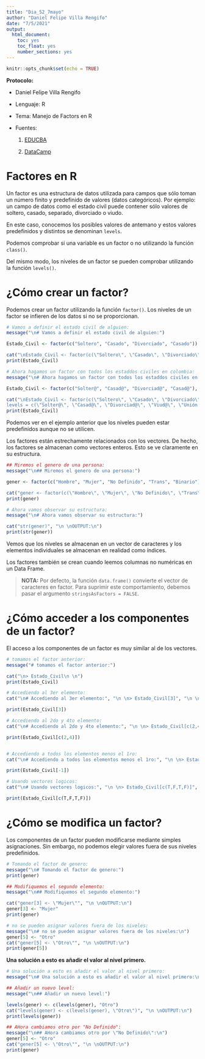 ```yaml
---
title: "Dia_52_7mayo"
author: "Daniel Felipe Villa Rengifo"
date: "7/5/2021"
output: 
  html_document: 
    toc: yes
    toc_float: yes
    number_sections: yes
---
```


```r
knitr::opts_chunk$set(echo = TRUE)
```

__Protocolo:__

+ Daniel Felipe Villa Rengifo

+ Lenguaje: R 

+ Tema: Manejo de Factors en R

+ Fuentes:
  
  1. [EDUCBA](https://www.educba.com/factors-in-r/)
  
  2. [DataCamp](https://www.datacamp.com/community/tutorials/factors-in-r)
  
# Factores en R

Un factor es una estructura de datos utilizada para campos que sólo toman un número finito y predefinido de valores (datos categóricos). Por ejemplo: un campo de datos como el estado civil puede contener sólo valores de soltero, casado, separado, divorciado o viudo.

En este caso, conocemos los posibles valores de antemano y estos valores predefinidos y distintos se denominan `levels`.


Podemos comprobar si una variable es un factor o no utilizando la función `class()`.

Del mismo modo, los niveles de un factor se pueden comprobar utilizando la función `levels()`.

# ¿Cómo crear un factor?

Podemos crear un factor utilizando la función `factor()`. Los niveles de un factor se infieren de los datos si no se proporcionan.

```r
# Vamos a definir el estado civil de alguien:
message("\n# Vamos a definir el estado civil de alguien:")

Estado_Civil <- factor(c("Soltero", "Casado", "Divorciado", "Casado"))

cat("\nEstado_Civil <- factor(c(\"Soltero\", \"Casado\", \"Divorciado\", \"Casado\"))", "\n \nOUTPUT:\n")
print(Estado_Civil)

# Ahora hagamos un factor con todos los estaddos civiles en colombia:
message("\n# Ahora hagamos un factor con todos los estaddos civiles en colombia:")

Estado_Civil <- factor(c("Solter@", "Casad@", "Divorciad@", "Casad@"), levels = c("Solter@", "Casad@", "Divorciad@", "Viud@", "Unión Libre"))

cat("\nEstado_Civil <- factor(c(\"Soltero\", \"Casado\", \"Divorciado\", \"Casado\"),
levels = c(\"Solter@\", \"Casad@\", \"Divorciad@\", \"Viud@\", \"Unión Libre\"))", "\n \nOUTPUT:\n")
print(Estado_Civil)
```

Podemos ver en el ejemplo anterior que los niveles pueden estar predefinidos aunque no se utilicen.

Los factores están estrechamente relacionados con los vectores. De hecho, los factores se almacenan como vectores enteros. Esto se ve claramente en su estructura.

```r
## Miremos el genero de una persona:
message("\n## Miremos el genero de una persona:")

gener <- factor(c("Hombre", "Mujer", "No Definido", "Trans", "Binario"))

cat("gener <- factor(c(\"Hombre\", \"Mujer\", \"No Definido\", \"Trans\", \"Binario\"))", "\n \nOUTPUT:\n")
print(gener)

# Ahora vamos observar su estructura:
message("\n# Ahora vamos observar su estructura:")

cat("str(gener)", "\n \nOUTPUT:\n")
print(str(gener))

```


Vemos que los niveles se almacenan en un vector de caracteres y los elementos individuales se almacenan en realidad como índices.

Los factores también se crean cuando leemos columnas no numéricas en un Data Frame.

> __NOTA:__ Por defecto, la función `data.frame()` convierte el vector de caracteres en factor. Para suprimir este comportamiento, debemos pasar el argumento `stringsAsFactors = FALSE`.

# ¿Cómo acceder a los componentes de un factor?

El acceso a los componentes de un factor es muy similar al de los vectores.

```r
# tomamos el factor anterior:
message("# tomamos el factor anterior:")

cat("\n> Estado_Civil\n \n")
print(Estado_Civil)

# Accediendo al 3er elemento:
cat("\n# Accediendo al 3er elemento:", "\n \n> Estado_Civil[3]", "\n \nOUTPUT:\n")

print(Estado_Civil[3])

# Accediendo al 2do y 4to elemento:
cat("\n# Accediendo al 2do y 4to elemento:", "\n \n> Estado_Civil[c(2,4)]", "\n \nOUTPUT:\n")

print(Estado_Civil[c(2,4)])


# Accediendo a todos los elementos menos el 1ro:
cat("\n# Accediendo a todos los elementos menos el 1ro:", "\n \n> Estado_Civil[-1]", "\n \nOUTPUT:\n")

print(Estado_Civil[-1])

# Usando vectores logicos:
cat("\n# Usando vectores logicos:", "\n \n> Estado_Civil[c(T,F,T,F)]", "\n \nOUTPUT:\n")

print(Estado_Civil[c(T,F,T,F)])
```

# ¿Cómo se modifica un factor?

Los componentes de un factor pueden modificarse mediante simples asignaciones. Sin embargo, no podemos elegir valores fuera de sus niveles predefinidos.


```r
# Tomando el factor de genero:
message("\n# Tomando el factor de genero:")
print(gener)

## Modifiquemos el segundo elemento:
message("\n## Modifiquemos el segundo elemento:")

cat("gener[3] <- \"Mujer\"", "\n \nOUTPUT:\n")
gener[3] <- "Mujer"
print(gener)

# no se pueden asignar valores fuera de los niveles:
message("\n# no se pueden asignar valores fuera de los niveles:\n")
gener[5] <- "Otro"
cat("gener[5] <- \"Otro\"", "\n \nOUTPUT:\n")
print(gener[5])
```


__Una solución a esto es añadir el valor al nivel primero.__

```r
# Una solución a esto es añadir el valor al nivel primero:
message("\n# Una solución a esto es añadir el valor al nivel primero:\n")

## Añadir un nuevo level:
message("\n## Añadir un nuevo level:")

levels(gener) <- c(levels(gener), "Otro")
cat("levels(gener) <- c(levels(gener), \"Otro\")", "\n \nOUTPUT:\n")
print(levels(gener))

## AHora cambiamos otro por "No Definido":
message("\n## AHora cambiamos otro por \"No Definido\":\n")
gener[5] <- "Otro"
cat("gener[5] <- \"Otro\"", "\n \nOUTPUT:\n")
print(gener)
```